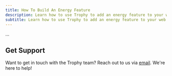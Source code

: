 ```yaml
---
title: How To Build An Energy Feature
description: Learn how to use Trophy to add an energy feature to your web or mobile app.
subtitle: Learn how to use Trophy to add an energy feature to your web or mobile app.
---
```


...

## Get Support

Want to get in touch with the Trophy team? Reach out to us via [email](mailto:support@trophy.so). We're here to help!
